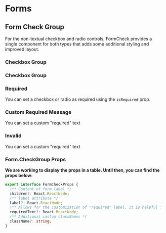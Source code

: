 

<Meta title="Components/Form/Form Check Group" component={Form} />

# Forms

## Form Check Group

For the non-textual checkbox and radio controls, FormCheck provides a single component for both types that adds some additional styling and improved layout.

### Checkbox Group

<Canvas>
  <Story name="Checkbox group">
    <Form>
      <Form.Group>
        <Form.CheckGroup label="Sample question">
          <Form.Check type="checkbox" label={`checkbox 1`} />
          <Form.Check type="checkbox" label={`checkbox 2`} />
        </Form.CheckGroup>
      </Form.Group>
    </Form>
  </Story>
</Canvas>

### Checkbox Group

<Canvas>
  <Story name="Radio group">
    <Form>
      <Form.Group>
        <Form.CheckGroup label="Sample question">
          <Form.Check type="radio" label={`checkbox 1`} name="sameName" />
          <Form.Check type="radio" label={`checkbox 2`} name="sameName" />
        </Form.CheckGroup>
      </Form.Group>
    </Form>
  </Story>
</Canvas>

### Required

You can set a checkbox or radio as required using the `isRequired` prop.

<Canvas>
  <Story name="Required group">
    <Form>
      <Form.Group isRequired>
        <Form.CheckGroup label="Sample question">
          <Form.Check
            type="checkbox"
            label={`checkbox 1`}
            showRequiredStyling={false}
          />
          <Form.Check
            type="checkbox"
            label={`checkbox 2`}
            showRequiredStyling={false}
          />
        </Form.CheckGroup>
      </Form.Group>
    </Form>
    <Form>
      <Form.Group isRequired>
        <Form.CheckGroup label="Sample question">
          <Form.Check type="radio" label={`checkbox 1`} name="sameName" />
          <Form.Check type="radio" label={`checkbox 2`} name="sameName" />
        </Form.CheckGroup>
      </Form.Group>
    </Form>
  </Story>
</Canvas>

### Custom Required Message

You can set a custom "required" text

<Canvas>
  <Story name="Custom required text">
    <Form>
      <Form.Group isRequired>
        <Form.CheckGroup label="Sample question" requiredText="custom">
          <Form.Check type="radio" label={`checkbox 1`} name="sameName" />
          <Form.Check type="radio" label={`checkbox 2`} name="sameName" />
        </Form.CheckGroup>
      </Form.Group>
    </Form>
  </Story>
</Canvas>

### Invalid

You can set a custom "required" text

<Canvas>
  <Story name="Invalid State">
    <Form>
      <Form.Group isRequired isInvalid>
        <Form.CheckGroup label="Sample question" requiredText="custom">
          <Form.Check
            type="checkbox"
            label={`checkbox 1`}
            showRequiredStyling={false}
          />
          <Form.Check
            type="checkbox"
            label={`checkbox 2`}
            showRequiredStyling={false}
          />
        </Form.CheckGroup>
      </Form.Group>
    </Form>
    <Form>
      <Form.Group isRequired isInvalid>
        <Form.CheckGroup label="Sample question" requiredText="custom">
          <Form.Check type="radio" label={`checkbox 1`} name="sameName" />
          <Form.Check type="radio" label={`checkbox 2`} name="sameName" />
        </Form.CheckGroup>
      </Form.Group>
    </Form>
  </Story>
</Canvas>

### Form.CheckGroup Props

**We are working to display the props in a table. Until then, you can find the props below:**

```typescript
export interface FormCheckProps {
  /** Content of form label */
  children?: React.ReactNode;
  /** label attribute */
  label?: React.ReactNode;
  /** Allows for the customization of "required" label. It is helpful for translations. Default: "required" */
  requiredText?: React.ReactNode;
  /** Additional custom classNames */
  className?: string;
}
```
